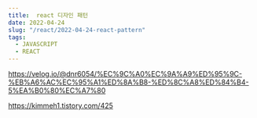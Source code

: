 ```yaml
---
title:  react 디자인 패턴
date: 2022-04-24
slug: "/react/2022-04-24-react-pattern"
tags:
  - JAVASCRIPT
  - REACT
--- 
```



https://velog.io/@dnr6054/%EC%9C%A0%EC%9A%A9%ED%95%9C-%EB%A6%AC%EC%95%A1%ED%8A%B8-%ED%8C%A8%ED%84%B4-5%EA%B0%80%EC%A7%80

https://kimmeh1.tistory.com/425
